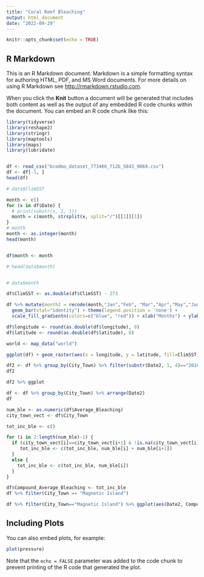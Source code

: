 ```yaml
---
title: "Coral Reef Bleaching"
output: html_document
date: "2022-09-29"
---
```


```r
knitr::opts_chunk$set(echo = TRUE)
```

## R Markdown

This is an R Markdown document. Markdown is a simple formatting syntax for authoring HTML, PDF, and MS Word documents. For more details on using R Markdown see <http://rmarkdown.rstudio.com>.

When you click the **Knit** button a document will be generated that includes both content as well as the output of any embedded R code chunks within the document. You can embed an R code chunk like this:

```r
library(tidyverse)
library(reshape2)
library(stringr)
library(maptools)
library(maps)
library(lubridate)


df <- read_csv("bcodmo_dataset_773466_712b_5843_9069.csv")
df <- df[-1, ]
head(df)
```

```r

# data$ClimSST

month <- c()
for (x in df$Date) {
  # print(substr(x, 1, 1))
  month = c(month, strsplit(x, split="/")[[1]][1])
}
# month
month <- as.integer(month)
head(month)


df$month <- month

# head(data$month)


# data$month
```
```r
df$ClimSST <- as.double(df$ClimSST) - 273
```

```r

df %>% mutate(month2 = recode(month,"Jan","Feb", "Mar","Apr","May","Jun","Jul","Aug","Sep","Oct","Nov","Dec")) %>% mutate(month2=factor(month2, levels=c("Jan","Feb", "Mar","Apr","May","Jun","Jul","Aug","Sep","Oct","Nov","Dec"))) %>% group_by(month2) %>% summarize(sst_mean = mean(ClimSST, na.rm=T)) %>% ggplot(aes(x=month2, y=sst_mean, fill=sst_mean)) + 
  geom_bar(stat="identity") + theme(legend.position = 'none') + 
  scale_fill_gradientn(colors=c("blue", "red")) + xlab("Months") + ylab("SST (°C)") + ggtitle("Average Sea Surface Temperatures by Month")
```

```r
df$longitude <- round(as.double(df$longitude), 0)
df$latitude <- round(as.double(df$latitude), 0)

```


```r
world <- map_data("world")

ggplot(df) + geom_raster(aes(x = longitude, y = latitude, fill=ClimSST), interpolate=T) + geom_polygon(aes(long, lat, group=group), data = world, fill = "grey80") + scale_fill_gradientn(colours = rev(rainbow(7)), na.value = NA) + theme_bw() + coord_fixed(1.3) + xlab("Longitute (deg)") + ylab("Latitude (deg)") + ggtitle("Data Collection Areas") + labs(fill = "SST Temps. (°C)")
```
```r
df2 <- df %>% group_by(City_Town) %>% filter(substr(Date2, 1, 4)=="2016") %>% summarize(Mean_Average_Bleaching = sum(as.double(Average_Bleaching)))
df2
```
```r
df2 %>% ggplot
```


```r
df <- df %>% group_by(City_Town) %>% arrange(Date2)
df
```

```r
num_ble <- as.numeric(df$Average_Bleaching)
city_town_vect <- df$City_Town

tot_inc_ble <- c()

for (i in 2:length(num_ble)-1) {
  if (city_town_vect[i]==city_town_vect[i+1] & !is.na(city_town_vect[i]) & !is.na(city_town_vect[i+1])) {
     tot_inc_ble <- c(tot_inc_ble, num_ble[i] + num_ble[i+1])
  }
  else {
    tot_inc_ble <- c(tot_inc_ble, num_ble[i])
  }
}

df$Compound_Average_Bleaching <- tot_inc_ble
df %>% filter(City_Town == "Magnetic Island")

```


```r
df %>% filter(City_Town=="Magnetic Island") %>% ggplot(aes(Date2, Compound_Average_Bleaching)) + geom_point() + theme(legend.position = "none")

```

## Including Plots

You can also embed plots, for example:

```r
plot(pressure)
```

Note that the `echo = FALSE` parameter was added to the code chunk to prevent printing of the R code that generated the plot.
